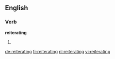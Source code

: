 ==English==

===Verb===
'''reiterating'''

# {{present participle of|reiterate}}

[[de:reiterating]]
[[fr:reiterating]]
[[nl:reiterating]]
[[vi:reiterating]]